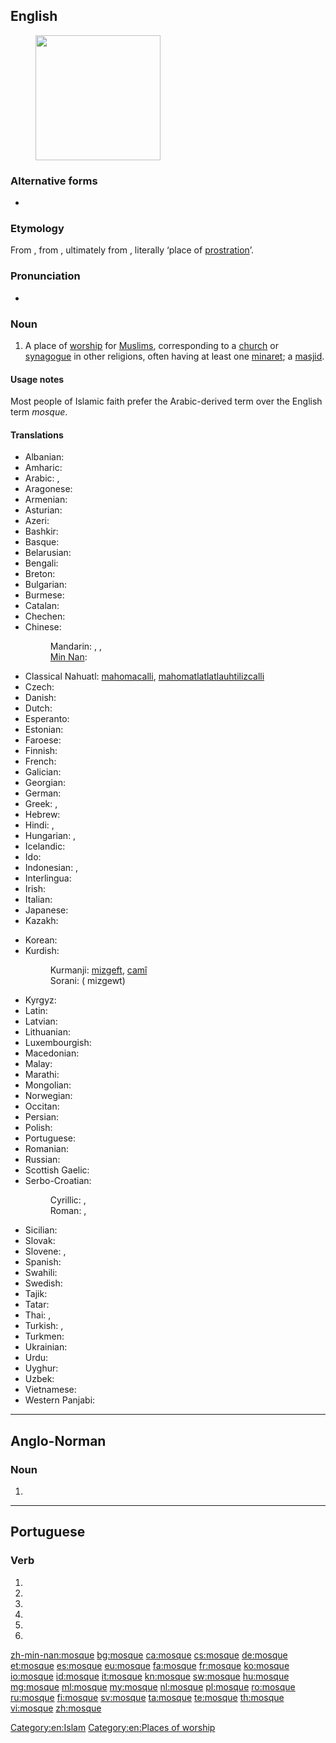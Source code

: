 ==English==
{{wikipedia}}
[[Image:20110103 Jame-e Kabir and Roknedin Mauseleum Yazd Iran.jpg|thumb|200px|right|]]
===Alternative forms===
* {{l|en|mosk}}

===Etymology===
From {{etyl|fr}} {{term|mosquée|lang=fr}}, from {{etyl|it}} {{term|moschea|lang=it}}, ultimately from {{etyl|ar}} {{term|مسجد|sc=Arab|lang=ar|tr=masjid}}, literally ‘place of [[prostration]]’.

===Pronunciation===
* {{audio|en-us-mosque.ogg|Audio (US)}}

===Noun===
{{en-noun}}

# {{Islam}} A place of [[worship]] for [[Muslim]]s, corresponding to a [[church]] or [[synagogue]] in other religions, often having at least one [[minaret]]; a [[masjid]].

====Usage notes====
Most people of Islamic faith prefer the Arabic-derived term {{term|masjid}} over the English term ''mosque''.

====Translations====
{{trans-top|a place of worship for Muslims}}
* Albanian: {{t-|sq|xhami|f|xs=Albanian}}
* Amharic: {{tø|am|መስጊድ|tr=mäsgid|sc=Ethi}}
* Arabic: {{t-|ar|مسجد|m|tr=masjid}}, {{t-|ar|جامع|m|tr=jaami3}}
* Aragonese: {{t-|an|mezquita|f|xs=Aragonese}}
* Armenian: {{t-|hy|մզկիթ|tr=mzkit’}}
* Asturian: {{t-|ast|mezquita|f|xs=Asturian}}
* Azeri: {{t+|az|məscid|xs=Azeri}}
* Bashkir: {{tø|ba|мәсет|tr=məset|sc=Cyrl}}
* Basque: {{t|eu|meskita|xs=Basque}}
* Belarusian: {{t|be|мячэць|f|tr=mjačéc'|xs=Belarusian}}
* Bengali: {{t|bn|মসজিদ|tr=môshjid|sc=Beng}}
* Breton: {{t-|br|moskeenn|f|xs=Breton}}
* Bulgarian: {{t+|bg|джамия|f|tr=džamíja}}
* Burmese: {{t|my|ဗလီ|tr=ba-lì|sc=Mymr}}
* Catalan: {{t+|ca|mesquita|f}}
* Chechen: {{tø|ce|маьждиг|tr=mäƶdig}}
* Chinese:
*: Mandarin: {{t-|cmn|清真寺|tr=qīngzhēnsì|sc=Hani}}, {{t|cmn|禮拜寺|sc=Hani}}, {{t|cmn|礼拜寺|tr=lǐbàisì|sc=Hani}}
*: [[Min Nan]]: {{tø|nan|清真寺|tr=chheng-chin-sī|sc=Hans}}
* Classical Nahuatl: [[mahomacalli]], [[mahomatlatlatlauhtilizcalli]]
* Czech: {{t+|cs|mešita|f}}
* Danish: {{t-|da|moské|c}}
* Dutch: {{t+|nl|moskee|f}}
* Esperanto: {{t-|eo|moskeo|xs=Esperanto}}
* Estonian: {{t+|et|mošee}}
* Faroese: {{t-|fo|moska|f|xs=Faroese}}
* Finnish: {{t+|fi|moskeija}}
* French: {{t+|fr|mosquée|f}}
* Galician: {{t-|gl|mesquita|f|xs=Galician}}
* Georgian: {{t-|ka|მეჩეთი|tr=meč’et’i|sc=Geor|xs=Georgian}}
* German: {{t+|de|Moschee|f}}
* Greek: {{t+|el|τέμενος|n|tr=témenos}}, {{t+|el|τζαμί|n|tr=tzamí}}
* Hebrew: {{t-|he|מסגד|m|alt=מִסְגָּד|tr=misgad}}
* Hindi: {{t-|hi|मसजिद|tr=masjid|xs=Hindi}}, {{t|hi|मस्जिद|tr=masjid|xs=Hindi}}
* Hungarian: {{t+|hu|dzsámi}}, {{t+|hu|mecset}}
* Icelandic: {{t-|is|moska|f}}
* Ido: {{t+|io|moskeo|xs=Ido}}
* Indonesian: {{t+|id|mesjid|xs=Indonesian}}, {{t+|id|masjid|xs=Indonesian}}
* Interlingua: {{t|ia|moschea}}
* Irish: {{t-|ga|mosc|xs=Irish}}
* Italian: {{t+|it|moschea}}
* Japanese: {{t|ja|モスク|tr=mosuku}}
* Kazakh: {{t|kk|мешіт|tr=mešit|sc=Cyrl}}
{{trans-mid}}
* Korean: {{t+|ko|모스크|tr=moseukeu|sc=Hang}}
* Kurdish:
*: Kurmanji: [[mizgeft]], [[camî]]
*: Sorani: {{ku-Arab|[[مزگه‌وت]]}}( mizgewt)
* Kyrgyz: {{t|ky|мечит|tr=meçit|sc=Cyrl}}
* Latin: {{t|la|meschita}}
* Latvian: {{t-|lv|mošeja|f|xs=Latvian}}
* Lithuanian: {{t|lt|mečètė|f|xs=Lithuanian}}
* Luxembourgish: {{t|lb|Moschee|f}}
* Macedonian: {{t-|mk|џамија|f|tr=džámija}}
* Malay: {{t|ms|masjid}}
* Marathi: {{t|mr|मशीद|sc=Deva|xs=Marathi}}
* Mongolian: {{t|mn|мечет|tr=mečét|sc=Cyrl}}
* Norwegian: {{t-|no|moské|m}}
* Occitan: {{t+|oc|mosqueta|f|xs=Occitan}}
* Persian: {{t+|fa|مسجد|m|tr=masjed|xs=Persian}}
* Polish: {{t+|pl|meczet|m}}
* Portuguese: {{t+|pt|mesquita}}
* Romanian: {{t+|ro|moschee|f}}
* Russian: {{t+|ru|мечеть|f|tr=mečét'}}
* Scottish Gaelic: {{t|gd|mosg|xs=Scottish Gaelic}}
* Serbo-Croatian:
*: Cyrillic: {{t|sh|џамија|f|alt=џа́мија|sc=Cyrl|xs=Serbo-Croatian}}, {{t|sh|мошеја|f|alt=моше́ја|sc=Cyrl|xs=Serbo-Croatian}}
*: Roman: {{t|sh|džamija|f|alt=džámija|xs=Serbo-Croatian}}, {{t|sh|mošeja|f|alt=mošéja|xs=Serbo-Croatian}}
* Sicilian: {{t|scn|muschea|f|xs=Sicilian}}
* Slovak: {{t|sk|mešita|f}}
* Slovene: {{t+|sl|mošeja|f|alt=mošéja}}, {{t+|sl|džamija|f|alt=džámija}}
* Spanish: {{t+|es|mezquita}}
* Swahili: {{t+|sw|msikiti|xs=Swahili}}
* Swedish: {{t+|sv|moské|c}}
* Tajik: {{t-|tg|масҷид|tr=masjid|sc=Cyrl|xs=Tajik}}
* Tatar: {{t|tt|мәчет|tr=mäçet|sc=Cyrl}}
* Thai: {{t|th|มัสยิด|tr=mát-yít}}, {{t|th|สุเหร่า|tr=sòo-rào}}
* Turkish: {{t+|tr|cami}}, {{t+|tr|mescit}}
* Turkmen: {{t|tk|metjit}}
* Ukrainian: {{t+|uk|мечеть|tr=mečét'|xs=Ukrainian}}
* Urdu: {{t-|ur|مسجد|m|tr=masjid|xs=Urdu}}
* Uyghur: {{t|ug|جامى|sc=ug-Arab|xs=Uyghur}}
* Uzbek: {{t|uz|masjid}}
* Vietnamese: {{t|vi|nhà thờ Hồi giáo}}
* Western Panjabi: {{tø|pnb|مسیت}}
{{trans-bottom}}

[[Category:en:Islam]]
[[Category:en:Places of worship]]

----

==Anglo-Norman==

===Noun===
{{head|xno|noun|g=g}}

# {{l|en|mosque}}

----

==Portuguese==

===Verb===
{{pt-verb form}}

# {{pt-verb form of|moscar|ar|subjunctive|present|singular|first}}
# {{pt-verb form of|moscar|ar|subjunctive|present|singular|third}}
# {{pt-verb form of|moscar|ar|imperative|affirmative|singular|first|}}
# {{pt-verb form of|moscar|ar|imperative|affirmative|singular|third|}}
# {{pt-verb form of|moscar|ar|imperative|negative|singular|first|}}
# {{pt-verb form of|moscar|ar|imperative|negative|singular|third|}}

[[zh-min-nan:mosque]]
[[bg:mosque]]
[[ca:mosque]]
[[cs:mosque]]
[[de:mosque]]
[[et:mosque]]
[[es:mosque]]
[[eu:mosque]]
[[fa:mosque]]
[[fr:mosque]]
[[ko:mosque]]
[[io:mosque]]
[[id:mosque]]
[[it:mosque]]
[[kn:mosque]]
[[sw:mosque]]
[[hu:mosque]]
[[mg:mosque]]
[[ml:mosque]]
[[my:mosque]]
[[nl:mosque]]
[[pl:mosque]]
[[ro:mosque]]
[[ru:mosque]]
[[fi:mosque]]
[[sv:mosque]]
[[ta:mosque]]
[[te:mosque]]
[[th:mosque]]
[[vi:mosque]]
[[zh:mosque]]